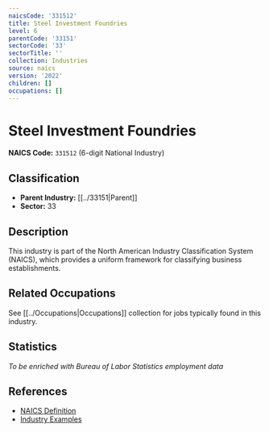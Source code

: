 ```yaml
---
naicsCode: '331512'
title: Steel Investment Foundries
level: 6
parentCode: '33151'
sectorCode: '33'
sectorTitle: ''
collection: Industries
source: naics
version: '2022'
children: []
occupations: []
---
```

# Steel Investment Foundries

**NAICS Code:** `331512` (6-digit National Industry)

## Classification

- **Parent Industry:** [[../33151|Parent]]
- **Sector:** 33

## Description

This industry is part of the North American Industry Classification System (NAICS), which provides a uniform framework for classifying business establishments.

## Related Occupations

See [[../Occupations|Occupations]] collection for jobs typically found in this industry.

## Statistics

*To be enriched with Bureau of Labor Statistics employment data*

## References

- [NAICS Definition](https://www.census.gov/naics/)
- [Industry Examples](https://www.census.gov/naics/2022NAICS/)
